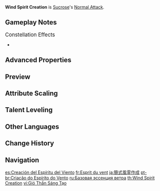 {{Talent Infobox
|image         = Talent Wind Spirit Creation.png
|character     = Sucrose
|type          = Normal Attack
|info          = '''Normal Attack'''<br>Performs up to 4 attacks using Wind Spirits, dealing {{Color|Anemo DMG}}.<br><br>'''Charged Attack'''<br>Consumes a certain amount of Stamina and deals {{Color|[[AoE]] Anemo DMG}} after a short casting time.<br><br>'''Plunging Attack'''<br>Calling upon the power of her Wind Spirits, Sucrose plunges towards the ground from mid-air, damaging all opponents in her path. Deals {{Color|AoE Anemo DMG}} upon impact with the ground.
|hit1          = 33.5–60.2%
|hit2          = 30.6–55.1%
|hit3          = 38.4–69.2%
|hit4          = 47.9–86.3%
|charged       = 120–216.3%
|chargedStamina=50
|plunge        = 56.8–112.3%
|plungeLow     = 114–224.6%
|plungeHigh    = 142–280.6%
|scale_att1    = ATK
}}
'''Wind Spirit Creation''' is [[Sucrose]]'s [[Normal Attack]].

==Gameplay Notes==
;<big>Constellation Effects</big>
*{{Talent Note|constellation|4|Alchemania}}
{{Clr}}
==Advanced Properties==
{{Advanced Properties
|title   = Normal Attack 1-Hit
|gu      = 1U
|icdtag  = Normal Attack
|icdtype = 2.5s/3 Hits
|poise   = 5.5
|impulse = 1

|title2   = Normal Attack 2-Hit
|gu2      = 1U
|icdtag2  = Normal Attack
|icdtype2 = 2.5s/3 Hits
|poise2   = 7.7
|impulse2 = 1

|title3   = Normal Attack 3-Hit
|gu3      = 1U
|icdtag3  = Normal Attack
|icdtype3 = 2.5s/3 Hits
|poise3   = 8.75
|impulse3 = 1

|title4   = Normal Attack 4-Hit
|gu4      = 1U
|icdtag4  = Normal Attack
|icdtype4 = 2.5s/3 Hits
|poise4   = 16.9
|impulse4 = 1

|title5   = Charged Attack
|gu5      = 1U
|icdtag5  = none
|poise5   = 120
|impulse5 = 5

|title6   = Plunging Attack Collision
|gu6      = 0U
|icdtag6  = none
|poise6   = 5
|impulse6 = 2

|title7   = Low Plunge
|gu7      = 1U
|icdtag7  = none
|poise7   = 50
|impulse7 = 3

|title8   = High Plunge
|gu8      = 1U
|icdtag8  = none
|poise8   = 100
|impulse8 = 4
}}

==Preview==
{{Preview
|file1    = Wind Spirit Creation Normal Preview
|caption1 = Normal Attack

|file2    = Wind Spirit Creation Charged Preview
|caption2 = Charged Attack

|file3    = Wind Spirit Creation Plunging Preview
|caption3 = Plunging Attack
}}
{{clr}}

==Attribute Scaling==
{{Talent Scaling
|talentType=Normal Attack
|levels=11
|order=hit1,hit2,hit3,hit4,charged_title,charged,stamina,plunge_title,plunge,plungelow,plungehigh
|titles=1-Hit DMG (%),2-Hit DMG (%),3-Hit DMG (%),4-Hit DMG (%),Charged Attack,Charged Attack DMG (%),Charged Attack Stamina Cost,Plunging Attack,Plunge DMG (%),Low Plunge DMG (%),High Plunge DMG (%)
|hit1_1=33.46
|hit1_2=35.97
|hit1_3=38.48
|hit1_4=41.83
|hit1_5=44.34
|hit1_6=46.85
|hit1_7=50.2
|hit1_8=53.54
|hit1_9=56.89
|hit1_10=60.24
|hit1_11=63.58
|hit2_1=30.62
|hit2_2=32.91
|hit2_3=35.21
|hit2_4=38.27
|hit2_5=40.57
|hit2_6=42.86
|hit2_7=45.92
|hit2_8=48.99
|hit2_9=52.05
|hit2_10=55.11
|hit2_11=58.17
|hit3_1=38.45
|hit3_2=41.33
|hit3_3=44.22
|hit3_4=48.06
|hit3_5=50.94
|hit3_6=53.83
|hit3_7=57.67
|hit3_8=61.52
|hit3_9=65.36
|hit3_10=69.21
|hit3_11=73.05
|hit4_1=47.92
|hit4_2=51.51
|hit4_3=55.11
|hit4_4=59.9
|hit4_5=63.49
|hit4_6=67.08
|hit4_7=71.88
|hit4_8=76.67
|hit4_9=81.46
|hit4_10=86.25
|hit4_11=91.04
|charged_1=120.16
|charged_2=129.17
|charged_3=138.18
|charged_4=150.2
|charged_5=159.21
|charged_6=168.22
|charged_7=180.24
|charged_8=192.26
|charged_9=204.27
|charged_10=216.29
|charged_11=228.3
|stamina=50
|plunge_1=56.83
|plunge_2=61.45
|plunge_3=66.08
|plunge_4=72.69
|plunge_5=77.31
|plunge_6=82.6
|plunge_7=89.87
|plunge_8=97.14
|plunge_9=104.41
|plunge_10=112.34
|plunge_11=120.27
|plungelow_1=113.63
|plungelow_2=122.88
|plungelow_3=132.13
|plungelow_4=145.35
|plungelow_5=154.59
|plungelow_6=165.17
|plungelow_7=179.7
|plungelow_8=194.23
|plungelow_9=208.77
|plungelow_10=224.62
|plungelow_11=240.48
|plungehigh_1=141.93
|plungehigh_2=153.49
|plungehigh_3=165.04
|plungehigh_4=181.54
|plungehigh_5=193.1
|plungehigh_6=206.3
|plungehigh_7=224.45
|plungehigh_8=242.61
|plungehigh_9=260.76
|plungehigh_10=280.57
|plungehigh_11=300.37
}}

==Talent Leveling==
{{Talent Upgrade|Sucrose}}

==Other Languages==
{{Other Languages
|en      = Wind Spirit Creation
|zhs     = 简式风灵作成
|zhs_rm  = Jiǎnshì Fēnglíng Zuòchéng
|zht     = 簡式風靈作成
|zht_rm  = Jiǎnshì Fēnglíng Zuòchéng
|zh_tl   = Simply-Styled Wind Spirit Creation
|ja      = 簡式風霊作成
|ja_rm   = Kanshiki Fuurei Sakusei{{Assumed}}
|ja_tl   = Simply-Styled Wind Spirit Creation
|ko      = 약식 풍령 작성
|ko_rm   = Yaksik Pungryeong Jakseong
|ko_tl   = Simply-Styled Wind Spirit Creation
|es      = Creación del espíritu del viento
|es_tl   = Creation of Wind Spirit
|fr      = Esprit du vent
|fr_tl   = Wind Spirit
|ru      = Базовая эссенция ветра
|ru_tl   = Wind's Base Essence
|th      = Wind Spirit Creation
|vi      = Gió {{tt|Thần|神}} {{tt|Sáng Tạo|創造}}
|vi_tl   = Wind Spirit Creation<!--Creative?-->
|de      = Vereinfachte Windseelenschaffung
|de_tl   = Simplified Wind Soul Creation
|id      = Wind Spirit Creation
|pt      = Criação do Espírito do Vento
|pt_tl   = Wind Spirit Creation
|tr      = Rüzgar Ruhu Saldırısı
|tr_tl   = Wind Spirit Attack
|it      = Creazione dello spirito dei venti
|it_tl   = Creation of the Spirit of Wind
}}

==Change History==
{{Change History|1.0}}

==Navigation==
{{Talent Navbox|Sucrose}}

[[es:Creación del Espíritu del Viento]]
[[fr:Esprit du vent]]
[[ja:簡式風霊作成]]
[[pt-br:Criação do Espírito do Vento]]
[[ru:Базовая эссенция ветра]]
[[th:Wind Spirit Creation]]
[[vi:Gió Thần Sáng Tạo]]